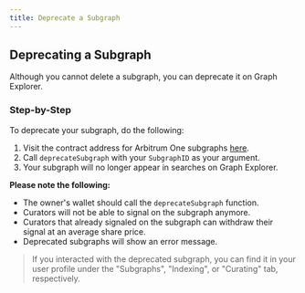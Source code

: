 ```yaml
---
title: Deprecate a Subgraph
---
```


## Deprecating a Subgraph

Although you cannot delete a subgraph, you can deprecate it on Graph Explorer.

### Step-by-Step

To deprecate your subgraph, do the following:

1.  Visit the contract address for Arbitrum One subgraphs [here](https://arbiscan.io/address/0xec9A7fb6CbC2E41926127929c2dcE6e9c5D33Bec#writeProxyContract).
2.  Call `deprecateSubgraph` with your `SubgraphID` as your argument.
3.  Your subgraph will no longer appear in searches on Graph Explorer.

**Please note the following:**

- The owner's wallet should call the `deprecateSubgraph` function.
- Curators will not be able to signal on the subgraph anymore.
- Curators that already signaled on the subgraph can withdraw their signal at an average share price.
- Deprecated subgraphs will show an error message.

> If you interacted with the deprecated subgraph, you can find it in your user profile under the "Subgraphs", "Indexing", or "Curating" tab, respectively.
